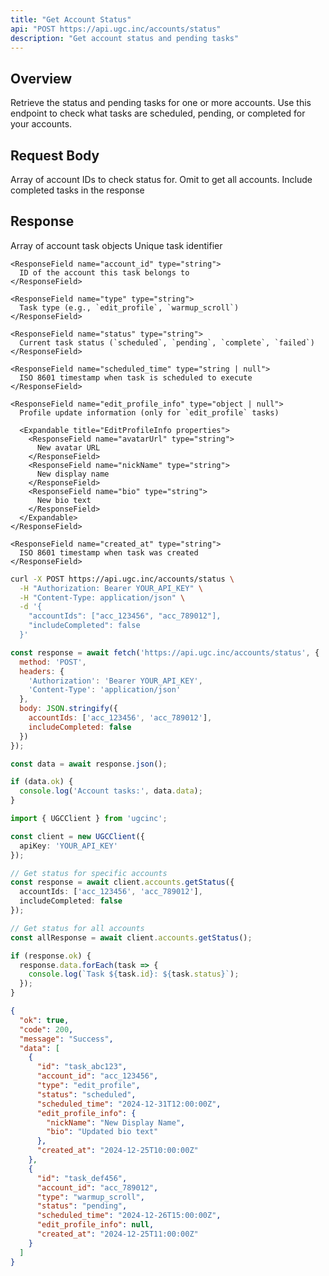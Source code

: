 ```yaml
---
title: "Get Account Status"
api: "POST https://api.ugc.inc/accounts/status"
description: "Get account status and pending tasks"
---
```


## Overview

Retrieve the status and pending tasks for one or more accounts. Use this endpoint to check what tasks are scheduled, pending, or completed for your accounts.

## Request Body

<ParamField body="accountIds" type="string[]">
  Array of account IDs to check status for. Omit to get all accounts.
</ParamField>

<ParamField body="includeCompleted" type="boolean" default={false}>
  Include completed tasks in the response
</ParamField>

## Response

<ResponseField name="data" type="AccountTask[]">
  Array of account task objects
  
  <Expandable title="AccountTask properties">
    <ResponseField name="id" type="string">
      Unique task identifier
    </ResponseField>
    
    <ResponseField name="account_id" type="string">
      ID of the account this task belongs to
    </ResponseField>
    
    <ResponseField name="type" type="string">
      Task type (e.g., `edit_profile`, `warmup_scroll`)
    </ResponseField>
    
    <ResponseField name="status" type="string">
      Current task status (`scheduled`, `pending`, `complete`, `failed`)
    </ResponseField>
    
    <ResponseField name="scheduled_time" type="string | null">
      ISO 8601 timestamp when task is scheduled to execute
    </ResponseField>
    
    <ResponseField name="edit_profile_info" type="object | null">
      Profile update information (only for `edit_profile` tasks)
      
      <Expandable title="EditProfileInfo properties">
        <ResponseField name="avatarUrl" type="string">
          New avatar URL
        </ResponseField>
        <ResponseField name="nickName" type="string">
          New display name
        </ResponseField>
        <ResponseField name="bio" type="string">
          New bio text
        </ResponseField>
      </Expandable>
    </ResponseField>
    
    <ResponseField name="created_at" type="string">
      ISO 8601 timestamp when task was created
    </ResponseField>
  </Expandable>
</ResponseField>

<RequestExample>

```bash cURL
curl -X POST https://api.ugc.inc/accounts/status \
  -H "Authorization: Bearer YOUR_API_KEY" \
  -H "Content-Type: application/json" \
  -d '{
    "accountIds": ["acc_123456", "acc_789012"],
    "includeCompleted": false
  }'
```

```javascript JavaScript
const response = await fetch('https://api.ugc.inc/accounts/status', {
  method: 'POST',
  headers: {
    'Authorization': 'Bearer YOUR_API_KEY',
    'Content-Type': 'application/json'
  },
  body: JSON.stringify({
    accountIds: ['acc_123456', 'acc_789012'],
    includeCompleted: false
  })
});

const data = await response.json();

if (data.ok) {
  console.log('Account tasks:', data.data);
}
```

```typescript NPM Package
import { UGCClient } from 'ugcinc';

const client = new UGCClient({
  apiKey: 'YOUR_API_KEY'
});

// Get status for specific accounts
const response = await client.accounts.getStatus({
  accountIds: ['acc_123456', 'acc_789012'],
  includeCompleted: false
});

// Get status for all accounts
const allResponse = await client.accounts.getStatus();

if (response.ok) {
  response.data.forEach(task => {
    console.log(`Task ${task.id}: ${task.status}`);
  });
}
```

</RequestExample>

<ResponseExample>

```json Success Response
{
  "ok": true,
  "code": 200,
  "message": "Success",
  "data": [
    {
      "id": "task_abc123",
      "account_id": "acc_123456",
      "type": "edit_profile",
      "status": "scheduled",
      "scheduled_time": "2024-12-31T12:00:00Z",
      "edit_profile_info": {
        "nickName": "New Display Name",
        "bio": "Updated bio text"
      },
      "created_at": "2024-12-25T10:00:00Z"
    },
    {
      "id": "task_def456",
      "account_id": "acc_789012",
      "type": "warmup_scroll",
      "status": "pending",
      "scheduled_time": "2024-12-26T15:00:00Z",
      "edit_profile_info": null,
      "created_at": "2024-12-25T11:00:00Z"
    }
  ]
}
```

</ResponseExample>

